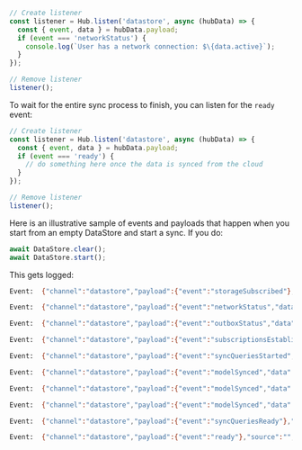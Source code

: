 ```js
// Create listener
const listener = Hub.listen('datastore', async (hubData) => {
  const { event, data } = hubData.payload;
  if (event === 'networkStatus') {
    console.log(`User has a network connection: $\{data.active}`);
  }
});

// Remove listener
listener();
```

To wait for the entire sync process to finish, you can listen for the `ready` event:

```js
// Create listener
const listener = Hub.listen('datastore', async (hubData) => {
  const { event, data } = hubData.payload;
  if (event === 'ready') {
    // do something here once the data is synced from the cloud
  }
});

// Remove listener
listener();
```

Here is an illustrative sample of events and payloads that happen when you start from an empty DataStore and start a sync. If you do:

```js
await DataStore.clear();
await DataStore.start();
```

This gets logged:

```bash
Event:  {"channel":"datastore","payload":{"event":"storageSubscribed"},"source":"","patternInfo":[]}

Event:  {"channel":"datastore","payload":{"event":"networkStatus","data":{"active":true}},"source":"","patternInfo":[]}

Event:  {"channel":"datastore","payload":{"event":"outboxStatus","data":{"isEmpty":true}},"source":"","patternInfo":[]}

Event:  {"channel":"datastore","payload":{"event":"subscriptionsEstablished"},"source":"","patternInfo":[]}

Event:  {"channel":"datastore","payload":{"event":"syncQueriesStarted","data":{"models":["ModelX","ModelY","ModelLala"]}},"source":"","patternInfo":[]}

Event:  {"channel":"datastore","payload":{"event":"modelSynced","data":{"isFullSync":true,"isDeltaSync":false,"counts":{"new":5,"updated":0,"deleted":2}}},"source":"","patternInfo":[]}

Event:  {"channel":"datastore","payload":{"event":"modelSynced","data":{"isFullSync":true,"isDeltaSync":false,"counts":{"new":296,"updated":0,"deleted":2}}},"source":"","patternInfo":[]}

Event:  {"channel":"datastore","payload":{"event":"modelSynced","data":{"isFullSync":true,"isDeltaSync":false,"counts":{"new":8155,"updated":0,"deleted":0}}},"source":"","patternInfo":[]}

Event:  {"channel":"datastore","payload":{"event":"syncQueriesReady"},"source":"","patternInfo":[]}

Event:  {"channel":"datastore","payload":{"event":"ready"},"source":"","patternInfo":[]}
```
